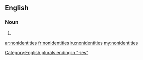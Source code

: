 ==English==

===Noun===
{{head|en|plural}}

# {{plural of|nonidentity|lang=en}}

[[Category:English plurals ending in "-ies"]]

[[ar:nonidentities]]
[[fr:nonidentities]]
[[ku:nonidentities]]
[[my:nonidentities]]